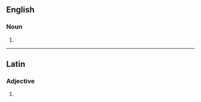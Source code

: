 {{also|fortíssimos}}

==English==

===Noun===
{{head|en|noun plural form}}

# {{plural of|fortissimo|lang=en}}

----

==Latin==

===Adjective===
{{la-adj-form|fortissimos}}

# {{inflection of|fortissimus||acc|m|p|lang=la}}